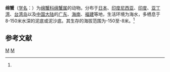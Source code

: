 {{Speciesbox
| taxon = Dromia dehaani
| binomial_authority = (Rathbun, 1923)<ref name='id11422'>{{cite web| url =http://www.bioinfo.cn/db05/BjdwSpecies.php?action=view&id=11422| title =绵蟹| work =《中国动物物种编目数据库》| publisher =中国科学院微生物研究所| author =中国科学院动物研究所| accessdate =2009-04-28| deadurl =yes| archiveurl =https://web.archive.org/web/20160305075350/http://www.bioinfo.cn/db05/BjdwSpecies.php?action=view&id=11422| archivedate =2016-03-05}}</ref>
}}

'''绵蟹'''（[[学名|学名]]：{{lang|la|''Dromia dehaani''}}）为[[绵蟹科|绵蟹科]][[绵蟹属|绵蟹属]]的动物。分布于[[日本|日本]]、[[印度尼西亚|印度尼西亚]]、[[印度|印度]]、[[亚丁湾|亚丁湾]]、[[台湾岛|台湾岛]]以及[[中国大陆|中国大陆]]的[[广东|广东]]、[[海南|海南]]、[[福建|福建]]等地，生活环境为海水，多栖息于8-150米水深的泥底或泥沙底。其生存的海拔范围为-150至-8米。<ref name='id11422'/>

== 参考文献 ==
{{reflist}}

{{螃蟹小作品}}

{{Taxonbar}}
[[Category:1923年描述的动物|M]]
[[Category:绵蟹属|M]]